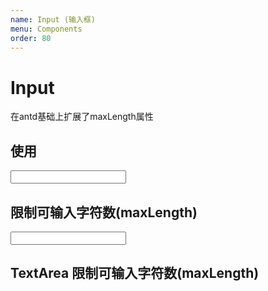 ```yaml
---
name: Input (输入框)
menu: Components
order: 80
---
```



# Input
在antd基础上扩展了maxLength属性

## 使用
<Playground>
  <Input allowClear />
</Playground>


## 限制可输入字符数(maxLength)
<Playground>
  <Input maxLength={20} />
</Playground>

## TextArea 限制可输入字符数(maxLength)
<Playground>
  <Input.TextArea maxLength={100} />
</Playground>
